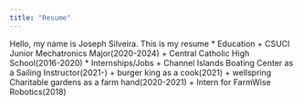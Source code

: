```yaml
---
title: "Resume"
---
```


Hello, my name is Joseph Silveira. 
This is my resume
* Education
    + CSUCI Junior Mechatronics Major(2020-2024)
    + Central Catholic High School(2016-2020)
* Internships/Jobs
    + Channel Islands Boating Center as a Sailing Instructor(2021-)
    + burger king as a cook(2021)
    + wellspring Charitable gardens as a farm hand(2020-2021)
    + Intern for FarmWise Robotics(2018)
